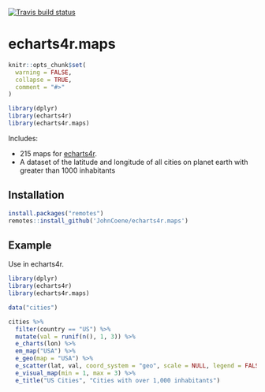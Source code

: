 [![Travis build status](https://travis-ci.org/JohnCoene/echarts4r.maps.svg?branch=master)](https://travis-ci.org/JohnCoene/echarts4r.maps)

# echarts4r.maps
  
```r
knitr::opts_chunk$set(
  warning = FALSE,
  collapse = TRUE,
  comment = "#>"
)

library(dplyr)
library(echarts4r)
library(echarts4r.maps)
```

Includes:

- 215 maps for [echarts4r](https://echarts4r.john-coene.com/).
- A dataset of the latitude and longitude of all cities on planet earth with greater than 1000 inhabitants

## Installation

```r
install.packages("remotes")
remotes::install_github('JohnCoene/echarts4r.maps')
```

## Example

Use in echarts4r.

```r
library(dplyr)
library(echarts4r)
library(echarts4r.maps)

data("cities")

cities %>% 
  filter(country == "US") %>% 
  mutate(val = runif(n(), 1, 3)) %>% 
  e_charts(lon) %>%
  em_map("USA") %>% 
  e_geo(map = "USA") %>% 
  e_scatter(lat, val, coord_system = "geo", scale = NULL, legend = FALSE) %>% 
  e_visual_map(min = 1, max = 3) %>% 
  e_title("US Cities", "Cities with over 1,000 inhabitants")
```
